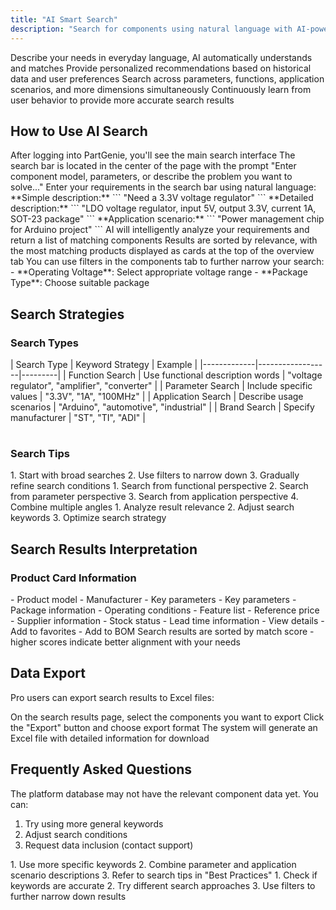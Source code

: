 ```yaml
---
title: "AI Smart Search"
description: "Search for components using natural language with AI-powered understanding"
---
```


<CardGroup cols={2}>
<Card title="Natural Language Understanding" icon="brain">
  Describe your needs in everyday language, AI automatically understands and matches
</Card>

<Card title="Smart Recommendations" icon="lightbulb">
  Provide personalized recommendations based on historical data and user
  preferences
</Card>

<Card title="Multi-dimensional Search" icon="search">
  Search across parameters, functions, application scenarios, and more
  dimensions simultaneously
</Card>

<Card title="Real-time Learning" icon="sync">
  Continuously learn from user behavior to provide more accurate search results
</Card>
</CardGroup>

## How to Use AI Search

<Steps>
<Step title="Open Search Page">
  After logging into PartGenie, you'll see the main search interface
  
  <Info>
  The search bar is located in the center of the page with the prompt "Enter component model, parameters, or describe the problem you want to solve..."
  </Info>
</Step>

<Step title="Enter Search Requirements">
  Enter your requirements in the search bar using natural language: **Simple
  description:** ``` "Need a 3.3V voltage regulator" ``` **Detailed
  description:** ``` "LDO voltage regulator, input 5V, output 3.3V, current 1A,
  SOT-23 package" ``` **Application scenario:** ``` "Power management chip for
  Arduino project" ```
</Step>

<Step title="View Search Results">
  AI will intelligently analyze your requirements and return a list of matching
  components
  <Tip>
    Results are sorted by relevance, with the most matching products displayed
    as cards at the top of the overview tab
  </Tip>
</Step>

<Step title="Filter and Optimize">
  You can use filters in the components tab to further narrow your search:
  - **Operating Voltage**: Select appropriate voltage range
  - **Package Type**: Choose suitable package
</Step>
</Steps>

## Search Strategies

### Search Types

<Table>
  | Search Type | Keyword Strategy | Example |
  |-------------|------------------|---------| | Function Search | Use
  functional description words | "voltage regulator", "amplifier", "converter" |
  | Parameter Search | Include specific values | "3.3V", "1A", "100MHz" | |
  Application Search | Describe usage scenarios | "Arduino", "automotive",
  "industrial" | | Brand Search | Specify manufacturer | "ST", "TI", "ADI" |
</Table>

### Search Tips

<Steps>
<Step title="From Broad to Narrow">
  1. Start with broad searches
  2. Use filters to narrow down
  3. Gradually refine search conditions
</Step>

<Step title="Multi-angle Search">
  1. Search from functional perspective 2. Search from parameter perspective 3.
  Search from application perspective 4. Combine multiple angles
</Step>

<Step title="Learn from Search Results">
  1. Analyze result relevance
  2. Adjust search keywords
  3. Optimize search strategy
</Step>
</Steps>

## Search Results Interpretation

### Product Card Information

<CardGroup cols={2}>
<Card title="Basic Information" icon="info-circle">
  - Product model
  - Manufacturer
  - Key parameters
</Card>

<Card title="Technical Specifications" icon="cog">
  - Key parameters - Package information - Operating conditions - Feature list
</Card>

<Card title="Commercial Information" icon="dollar-sign">
  - Reference price - Supplier information - Stock status - Lead time
  information
</Card>

<Card title="Action Options" icon="tools">
  - View details
  - Add to favorites
  - Add to BOM
</Card>
</CardGroup>

<Info>
  Search results are sorted by match score - higher scores indicate better
  alignment with your needs
</Info>

## Data Export

Pro users can export search results to Excel files:

<Steps>
<Step title="Select Export Content">
  On the search results page, select the components you want to export
</Step>

<Step title="Click Export Button">
  Click the "Export" button and choose export format
</Step>

<Step title="Download File">
  The system will generate an Excel file with detailed information for download
</Step>
</Steps>

## Frequently Asked Questions

<AccordionGroup>
<Accordion title="What if there are no search results?">
  The platform database may not have the relevant component data yet. You can:
  
  1. Try using more general keywords
  2. Adjust search conditions
  3. Request data inclusion (contact support)
</Accordion>

<Accordion title="How to improve search accuracy?">
  1. Use more specific keywords 2. Combine parameter and application scenario
  descriptions 3. Refer to search tips in "Best Practices"
</Accordion>

<Accordion title="What if search results are inaccurate?">
  1. Check if keywords are accurate
  2. Try different search approaches
  3. Use filters to further narrow down results
</Accordion>
</AccordionGroup>
